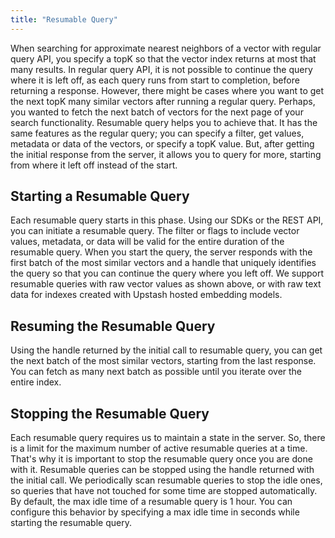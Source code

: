 ```yaml
---
title: "Resumable Query"
---
```

When searching for approximate nearest neighbors of a vector with regular query API,
you specify a topK so that the vector index returns at most that many results.
In regular query API, it is not possible to continue the query where it is left off, as
each query runs from start to completion, before returning a response.
However, there might be cases where you want to get the next topK many similar vectors
after running a regular query. Perhaps, you wanted to fetch the next batch of vectors
for the next page of your search functionality.
Resumable query helps you to achieve that. It has the same features as the regular query;
you can specify a filter, get values, metadata or data of the vectors, or specify a topK
value. But, after getting the initial response from the server, it allows you to query
for more, starting from where it left off instead of the start.
## Starting a Resumable Query
Each resumable query starts in this phase. Using our SDKs or the REST API, you can
initiate a resumable query. The filter or flags to include vector values, metadata,
or data will be valid for the entire duration of the resumable query.
When you start the query, the server responds with the first batch of the most
similar vectors and a handle that uniquely identifies the query so that you
can continue the query where you left off.
We support resumable queries with raw vector values as shown above,
or with raw text data for indexes created with Upstash hosted embedding models.
## Resuming the Resumable Query
Using the handle returned by the initial call to resumable query,
you can get the next batch of the most similar vectors, starting
from the last response.
You can fetch as many next batch as possible until you iterate
over the entire index.
## Stopping the Resumable Query
Each resumable query requires us to maintain a state in the server.
So, there is a limit for the maximum number of active resumable queries
at a time.
That's why it is important to stop the resumable query once you are
done with it.
Resumable queries can be stopped using the handle returned with the
initial call.
We periodically scan resumable queries to stop the idle ones, so
queries that have not touched for some time are stopped automatically.
By default, the max idle time of a resumable query is 1 hour.
You can configure this behavior by specifying a max idle time in seconds
while starting the resumable query.